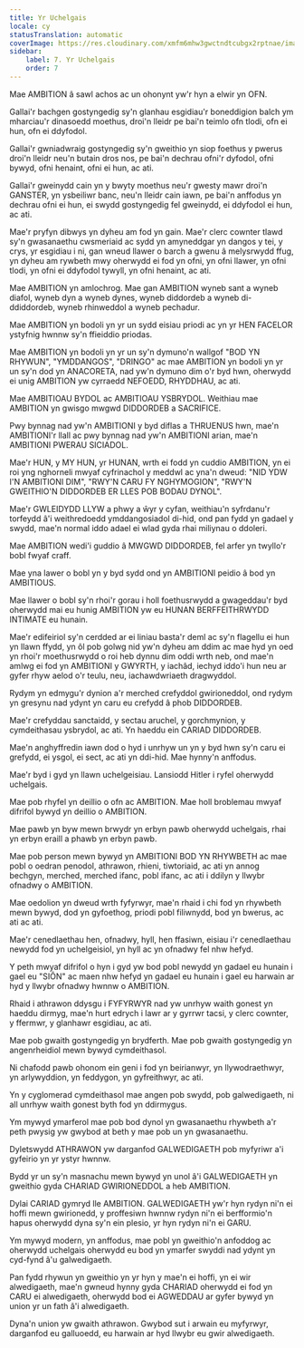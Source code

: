 ```yaml
---
title: Yr Uchelgais
locale: cy
statusTranslation: automatic
coverImage: https://res.cloudinary.com/xmfm6mhw3gwctndtcubgx2rptnae/image/upload/v1740337243/small_cover_educacion_fundamental_a051170f1c.webp
sidebar:
    label: 7. Yr Uchelgais
    order: 7
---
```

Mae AMBITION â sawl achos ac un ohonynt yw'r hyn a elwir yn OFN.

Gallai'r bachgen gostyngedig sy'n glanhau esgidiau'r boneddigion balch ym mharciau'r dinasoedd moethus, droi'n lleidr pe bai'n teimlo ofn tlodi, ofn ei hun, ofn ei ddyfodol.

Gallai'r gwniadwraig gostyngedig sy'n gweithio yn siop foethus y pwerus droi'n lleidr neu'n butain dros nos, pe bai'n dechrau ofni'r dyfodol, ofni bywyd, ofni henaint, ofni ei hun, ac ati.

Gallai'r gweinydd cain yn y bwyty moethus neu'r gwesty mawr droi'n GANSTER, yn ysbeiliwr banc, neu'n lleidr cain iawn, pe bai'n anffodus yn dechrau ofni ei hun, ei swydd gostyngedig fel gweinydd, ei ddyfodol ei hun, ac ati.

Mae'r pryfyn dibwys yn dyheu am fod yn gain. Mae'r clerc cownter tlawd sy'n gwasanaethu cwsmeriaid ac sydd yn amyneddgar yn dangos y tei, y crys, yr esgidiau i ni, gan wneud llawer o barch a gwenu â melysrwydd ffug, yn dyheu am rywbeth mwy oherwydd ei fod yn ofni, yn ofni llawer, yn ofni tlodi, yn ofni ei ddyfodol tywyll, yn ofni henaint, ac ati.

Mae AMBITION yn amlochrog. Mae gan AMBITION wyneb sant a wyneb diafol, wyneb dyn a wyneb dynes, wyneb diddordeb a wyneb di-ddiddordeb, wyneb rhinweddol a wyneb pechadur.

Mae AMBITION yn bodoli yn yr un sydd eisiau priodi ac yn yr HEN FACELOR ystyfnig hwnnw sy'n ffieiddio priodas.

Mae AMBITION yn bodoli yn yr un sy'n dymuno'n wallgof "BOD YN RHYWUN", "YMDDANGOS", "DRINGO" ac mae AMBITION yn bodoli yn yr un sy'n dod yn ANACORETA, nad yw'n dymuno dim o'r byd hwn, oherwydd ei unig AMBITION yw cyrraedd NEFOEDD, RHYDDHAU, ac ati.

Mae AMBITIOAU BYDOL ac AMBITIOAU YSBRYDOL. Weithiau mae AMBITION yn gwisgo mwgwd DIDDORDEB a SACRIFICE.

Pwy bynnag nad yw'n AMBITIONI y byd diflas a THRUENUS hwn, mae'n AMBITIONI'r llall ac pwy bynnag nad yw'n AMBITIONI arian, mae'n AMBITIONI PWERAU SICIADOL.

Mae'r HUN, y MY HUN, yr HUNAN, wrth ei fodd yn cuddio AMBITION, yn ei roi yng nghorneli mwyaf cyfrinachol y meddwl ac yna'n dweud: "NID YDW I'N AMBITIONI DIM", "RWY'N CARU FY NGHYMOGION", "RWY'N GWEITHIO'N DIDDORDEB ER LLES POB BODAU DYNOL".

Mae'r GWLEIDYDD LLYW a phwy a ŵyr y cyfan, weithiau'n syfrdanu'r torfeydd â'i weithredoedd ymddangosiadol di-hid, ond pan fydd yn gadael y swydd, mae'n normal iddo adael ei wlad gyda rhai miliynau o ddoleri.

Mae AMBITION wedi'i guddio â MWGWD DIDDORDEB, fel arfer yn twyllo'r bobl fwyaf craff.

Mae yna lawer o bobl yn y byd sydd ond yn AMBITIONI peidio â bod yn AMBITIOUS.

Mae llawer o bobl sy'n rhoi'r gorau i holl foethusrwydd a gwageddau'r byd oherwydd mai eu hunig AMBITION yw eu HUNAN BERFFEITHRWYDD INTIMATE eu hunain.

Mae'r edifeiriol sy'n cerdded ar ei liniau basta'r deml ac sy'n flagellu ei hun yn llawn ffydd, yn ôl pob golwg nid yw'n dyheu am ddim ac mae hyd yn oed yn rhoi'r moethusrwydd o roi heb dynnu dim oddi wrth neb, ond mae'n amlwg ei fod yn AMBITIONI y GWYRTH, y iachâd, iechyd iddo'i hun neu ar gyfer rhyw aelod o'r teulu, neu, iachawdwriaeth dragwyddol.

Rydym yn edmygu'r dynion a'r merched crefyddol gwirioneddol, ond rydym yn gresynu nad ydynt yn caru eu crefydd â phob DIDDORDEB.

Mae'r crefyddau sanctaidd, y sectau aruchel, y gorchmynion, y cymdeithasau ysbrydol, ac ati. Yn haeddu ein CARIAD DIDDORDEB.

Mae'n anghyffredin iawn dod o hyd i unrhyw un yn y byd hwn sy'n caru ei grefydd, ei ysgol, ei sect, ac ati yn ddi-hid. Mae hynny'n anffodus.

Mae'r byd i gyd yn llawn uchelgeisiau. Lansiodd Hitler i ryfel oherwydd uchelgais.

Mae pob rhyfel yn deillio o ofn ac AMBITION. Mae holl broblemau mwyaf difrifol bywyd yn deillio o AMBITION.

Mae pawb yn byw mewn brwydr yn erbyn pawb oherwydd uchelgais, rhai yn erbyn eraill a phawb yn erbyn pawb.

Mae pob person mewn bywyd yn AMBITIONI BOD YN RHYWBETH ac mae pobl o oedran penodol, athrawon, rhieni, tiwtoriaid, ac ati yn annog bechgyn, merched, merched ifanc, pobl ifanc, ac ati i ddilyn y llwybr ofnadwy o AMBITION.

Mae oedolion yn dweud wrth fyfyrwyr, mae'n rhaid i chi fod yn rhywbeth mewn bywyd, dod yn gyfoethog, priodi pobl filiwnydd, bod yn bwerus, ac ati ac ati.

Mae'r cenedlaethau hen, ofnadwy, hyll, hen ffasiwn, eisiau i'r cenedlaethau newydd fod yn uchelgeisiol, yn hyll ac yn ofnadwy fel nhw hefyd.

Y peth mwyaf difrifol o hyn i gyd yw bod pobl newydd yn gadael eu hunain i gael eu "SIÔN" ac maen nhw hefyd yn gadael eu hunain i gael eu harwain ar hyd y llwybr ofnadwy hwnnw o AMBITION.

Rhaid i athrawon ddysgu i FYFYRWYR nad yw unrhyw waith gonest yn haeddu dirmyg, mae'n hurt edrych i lawr ar y gyrrwr tacsi, y clerc cownter, y ffermwr, y glanhawr esgidiau, ac ati.

Mae pob gwaith gostyngedig yn brydferth. Mae pob gwaith gostyngedig yn angenrheidiol mewn bywyd cymdeithasol.

Ni chafodd pawb ohonom ein geni i fod yn beirianwyr, yn llywodraethwyr, yn arlywyddion, yn feddygon, yn gyfreithwyr, ac ati.

Yn y cyglomerad cymdeithasol mae angen pob swydd, pob galwedigaeth, ni all unrhyw waith gonest byth fod yn ddirmygus.

Ym mywyd ymarferol mae pob bod dynol yn gwasanaethu rhywbeth a'r peth pwysig yw gwybod at beth y mae pob un yn gwasanaethu.

Dyletswydd ATHRAWON yw darganfod GALWEDIGAETH pob myfyriwr a'i gyfeirio yn yr ystyr hwnnw.

Bydd yr un sy'n masnachu mewn bywyd yn unol â'i GALWEDIGAETH yn gweithio gyda CHARIAD GWIRIONEDDOL a heb AMBITION.

Dylai CARIAD gymryd lle AMBITION. GALWEDIGAETH yw'r hyn rydyn ni'n ei hoffi mewn gwirionedd, y proffesiwn hwnnw rydyn ni'n ei berfformio'n hapus oherwydd dyna sy'n ein plesio, yr hyn rydyn ni'n ei GARU.

Ym mywyd modern, yn anffodus, mae pobl yn gweithio'n anfoddog ac oherwydd uchelgais oherwydd eu bod yn ymarfer swyddi nad ydynt yn cyd-fynd â'u galwedigaeth.

Pan fydd rhywun yn gweithio yn yr hyn y mae'n ei hoffi, yn ei wir alwedigaeth, mae'n gwneud hynny gyda CHARIAD oherwydd ei fod yn CARU ei alwedigaeth, oherwydd bod ei AGWEDDAU ar gyfer bywyd yn union yr un fath â'i alwedigaeth.

 Dyna'n union yw gwaith athrawon. Gwybod sut i arwain eu myfyrwyr, darganfod eu galluoedd, eu harwain ar hyd llwybr eu gwir alwedigaeth.

